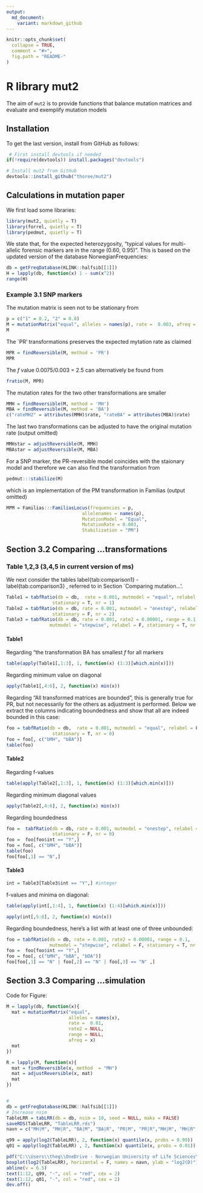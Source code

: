 ---
output:
  md_document:
    variant: markdown_github
---

<!-- README.md is generated from README.Rmd. Please edit that file -->

```{r, echo = FALSE}
knitr::opts_chunk$set(
  collapse = TRUE,
  comment = "#>",
  fig.path = "README-"
)
```

# R library mut2

The aim of `mut2` is to provide functions that balance mutation matrices
and evaluate and exemplify mutation models


## Installation

To get the last version, install from GitHub as follows:

```{r, eval = FALSE}
 # First install devtools if needed
if(!require(devtools)) install.packages("devtools")

# Install mut2 from GitHub
devtools::install_github("thoree/mut2")
```

## Calculations in mutation paper

We first load some libraries:

```{r}
library(mut2, quietly = T)
library(forrel, quietly = T)
library(pedmut, quietly = T)
```

We state that, for the expected heterozygosity,
"typical values for multi-allelic forensic markers are in the range (0.60, 0.95)". This is based on the updated version of the database NorwegianFrequencies:
```{r}
db = getFreqDatabase(KLINK::halfsib[[1]])
H = lapply(db, function(x) 1 - sum(x^2))
range(H)
```

### Example 3.1 SNP markers


The mutation matrix is seen not to be stationary from
```{r}
p = c("1" = 0.2, "2" = 0.8)
M = mutationMatrix("equal", alleles = names(p), rate =  0.003, afreq = p)
M
```
The `PR' transformations preserves the expected mytation rate as claimed
```{r}
MPR = findReversible(M, method = 'PR')
MPR
```
The $f$ value  0.0075/0.003 = 2.5 can alternatively be found from
```{r}
fratio(M, MPR) 
```

The mutation rates for the two other transformations are smaller
```{r}
MMH = findReversible(M, method = 'MH')
MBA = findReversible(M, method = 'BA')
c("rateMH2" = attributes(MMH)$rate, "rateBA" = attributes(MBA)$rate)
```
The last two transformations can be adjusted to have the original mutation rate
(output omitted)
```{r}
MMHstar = adjustReversible(M, MMH)
MBAstar = adjustReversible(M, MBA)
```
For a SNP marker, the PR-reversible model coincides with
the staionary model and therefore we can also find
the transformation from

```{r}
pedmut:::stabilize(M)
```
which is an implementation of the PM transformation in Familias
(output omitted)

```{r, eval = F}
MPM = Familias:::FamiliasLocus(frequencies = p,
                            allelenames = names(p),
                            MutationModel = "Equal",
                            MutationRate = 0.003,
                            Stabilization = "PM")
```
## Section 3.2 Comparing ...transformations
### Table 1,2,3 (3,4,5 in current version of ms)

We next consider the tables
label{tab:comparison1} - label{tab:comparison3} , referred to in Section `Comparing mutation...'.

```{r}
Table1 = tabfRatio(db = db,  rate = 0.001, mutmodel = "equal", relabel = F, 
                 stationary = T, nr = 1)
Table2 = tabfRatio(db = db, rate = 0.001, mutmodel = "onestep", relabel = T, 
                 stationary = F, nr = 2)
Table3 = tabfRatio(db = db, rate = 0.001, rate2 = 0.00001, range = 0.1, 
                mutmodel = "stepwise", relabel = F, stationary = T, nr = 3)
```

#### Table1 

Regarding "the transformation BA has smallest $f$ for all markers
```{r}
table(apply(Table1[,1:3], 1, function(x) (1:3)[which.min(x)]))
```

Regarding minimum value on diagonal
```{r}
apply(Table1[,4:6], 2, function(x) min(x))
```

Regarding "All transformed matrices are bounded", this is generally true for PR,
but not necessarily for the others as adjustment is performed.
Below we extract the columns indicating boundedness and show that
all are indeed bounded in this case:

```{r}
foo = tabfRatio(db = db,  rate = 0.001, mutmodel = "equal", relabel = F, 
                 stationary = T, nr = 0)
foo = foo[, c("bMH", "bBA")]
table(foo)
```

#### Table2

Regarding f-values
```{r}
table(apply(Table2[,1:3], 1, function(x) (1:3)[which.min(x)]))
```

Regarding minimum diagonal values
```{r}
apply(Table2[,4:6], 2, function(x) min(x))
```

Regarding boundedness

```{r}
foo =  tabfRatio(db = db, rate = 0.001, mutmodel = "onestep", relabel = T, 
                 stationary = F, nr = 0)
foo =  foo[foo$int == "Y",]
foo = foo[, c("bMH", "bBA")]
table(foo)
foo[foo[,1] == "N",]
```

#### Table3

```{r}
int = Table3[Table3$int == "Y",] #integer
```
f-values and minima on diagonal:

```{r}
table(apply(int[,1:4], 1, function(x) (1:4)[which.min(x)]))
```

```{r}
apply(int[,5:8], 2, function(x) min(x))
```


Regarding boundedness, here's a list with at least one of three unbounded:

```{r}
foo = tabfRatio(db = db, rate = 0.001, rate2 = 0.00001, range = 0.1, 
                mutmodel = "stepwise", relabel = F, stationary = T, nr = 0)
foo =  foo[foo$int == "Y",]
foo = foo[, c("bMH", "bBA", "bDA")]
foo[foo[,1] == "N" | foo[,2] == "N" | foo[,3] == "N" ,]
```


## Section 3.3 Comparing ...simulation

Code for Figure:

```{r, eval = F}
M = lapply(db, function(x){
  mat = mutationMatrix("equal",
                       alleles = names(x),
                       rate =  0.01,
                       rate2 = NULL,
                       range = NULL,
                       afreq = x)
  mat
})

R = lapply(M, function(x){
  mat = findReversible(x, method  = "MH")
  mat = adjustReversible(x, mat)
  mat
})


#
db = getFreqDatabase(KLINK::halfsib[[1]])
# Increase nsim
TableLRR = tabLRR(db = db, nsim = 10, seed = NULL, maks = FALSE)
saveRDS(TableLRR, "TableLRR.rds")
navn = c("MH|M", "MH|R", "BA|M", "BA|R", "PR|M", "PR|R","MH|M", "MH|R", "BA|M", "BA|R", "PR|M", "PR|R")

q99 = apply(log2(TableLRR), 2, function(x) quantile(x, probs = 0.99))
q01 = apply(log2(TableLRR) , 2, function(x) quantile(x, probs = 0.01))

pdf("C:\\Users\\theg\\OneDrive - Norwegian University of Life Sciences\\manuscripts\\mutation\\v6\\figures\\TableLRR.pdf", width = 6, height = 6)
boxplot(log2(TableLRR), horizontal = F, names = navn, ylab = "log2(D)")
abline(v = 6.5)
text(1:12, q99, "-", col = "red", cex = 2)
text(1:12, q01, "-", col = "red", cex = 2)
dev.off()
```
